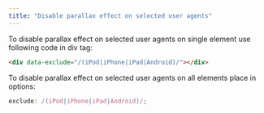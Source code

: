 ```yaml
---
title: "Disable parallax effect on selected user agents"
---
```


To disable parallax effect on selected user agents on single element use following code in div tag:

```html
<div data-exclude="/(iPod|iPhone|iPad|Android)/"></div>
```

To disable parallax effect on selected user agents on all elements place in options:

```js
exclude: /(iPod|iPhone|iPad|Android)/;
```
